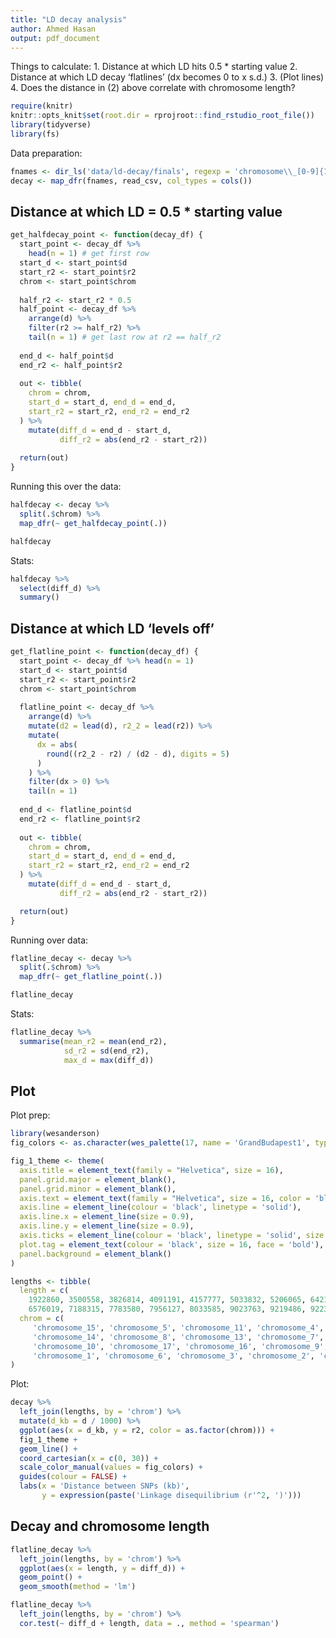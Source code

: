 ```yaml
---
title: "LD decay analysis"
author: Ahmed Hasan
output: pdf_document
---
```


Things to calculate:
1. Distance at which LD hits 0.5 * starting value
2. Distance at which LD decay 'flatlines' (dx becomes 0 to x s.d.)
3. (Plot lines)
4. Does the distance in (2) above correlate with chromosome length?

```r
require(knitr)
knitr::opts_knit$set(root.dir = rprojroot::find_rstudio_root_file())
library(tidyverse)
library(fs)
```

Data preparation:

```r
fnames <- dir_ls('data/ld-decay/finals', regexp = 'chromosome\\_[0-9]{1,2}\\_fit\\.csv')
decay <- map_dfr(fnames, read_csv, col_types = cols())
```

## Distance at which LD = 0.5 * starting value

```r
get_halfdecay_point <- function(decay_df) {
  start_point <- decay_df %>% 
    head(n = 1) # get first row
  start_d <- start_point$d
  start_r2 <- start_point$r2
  chrom <- start_point$chrom
  
  half_r2 <- start_r2 * 0.5
  half_point <- decay_df %>% 
    arrange(d) %>% 
    filter(r2 >= half_r2) %>% 
    tail(n = 1) # get last row at r2 == half_r2
  
  end_d <- half_point$d
  end_r2 <- half_point$r2
  
  out <- tibble(
    chrom = chrom,
    start_d = start_d, end_d = end_d,
    start_r2 = start_r2, end_r2 = end_r2
  ) %>% 
    mutate(diff_d = end_d - start_d,
           diff_r2 = abs(end_r2 - start_r2))
  
  return(out)
}
```

Running this over the data:

```r
halfdecay <- decay %>% 
  split(.$chrom) %>% 
  map_dfr(~ get_halfdecay_point(.))

halfdecay
```

Stats:

```r
halfdecay %>% 
  select(diff_d) %>% 
  summary()
```



## Distance at which LD 'levels off'

```r
get_flatline_point <- function(decay_df) {
  start_point <- decay_df %>% head(n = 1)
  start_d <- start_point$d
  start_r2 <- start_point$r2
  chrom <- start_point$chrom
  
  flatline_point <- decay_df %>% 
    arrange(d) %>% 
    mutate(d2 = lead(d), r2_2 = lead(r2)) %>% 
    mutate(
      dx = abs(
        round((r2_2 - r2) / (d2 - d), digits = 5)
      )
    ) %>% 
    filter(dx > 0) %>% 
    tail(n = 1)
  
  end_d <- flatline_point$d
  end_r2 <- flatline_point$r2
  
  out <- tibble(
    chrom = chrom,
    start_d = start_d, end_d = end_d,
    start_r2 = start_r2, end_r2 = end_r2
  ) %>% 
    mutate(diff_d = end_d - start_d,
           diff_r2 = abs(end_r2 - start_r2))

  return(out)
}
```

Running over data:

```r
flatline_decay <- decay %>% 
  split(.$chrom) %>% 
  map_dfr(~ get_flatline_point(.))

flatline_decay
```

Stats:

```r
flatline_decay %>% 
  summarise(mean_r2 = mean(end_r2),
            sd_r2 = sd(end_r2),
            max_d = max(diff_d))
```


## Plot

Plot prep:

```r
library(wesanderson)
fig_colors <- as.character(wes_palette(17, name = 'GrandBudapest1', type = 'continuous'))

fig_1_theme <- theme(
  axis.title = element_text(family = "Helvetica", size = 16),
  panel.grid.major = element_blank(), 
  panel.grid.minor = element_blank(), 
  axis.text = element_text(family = "Helvetica", size = 16, color = 'black'),
  axis.line = element_line(colour = 'black', linetype = 'solid'),
  axis.line.x = element_line(size = 0.9),
  axis.line.y = element_line(size = 0.9),
  axis.ticks = element_line(colour = 'black', linetype = 'solid', size = 0.9),
  plot.tag = element_text(colour = 'black', size = 16, face = 'bold'),
  panel.background = element_blank()
)

lengths <- tibble(
  length = c(
    1922860, 3500558, 3826814, 4091191, 4157777, 5033832, 5206065, 6421821, 
    6576019, 7188315, 7783580, 7956127, 8033585, 9023763, 9219486, 9223677, 9730733),
  chrom = c(
     'chromosome_15', 'chromosome_5', 'chromosome_11', 'chromosome_4', 
     'chromosome_14', 'chromosome_8', 'chromosome_13', 'chromosome_7', 
     'chromosome_10', 'chromosome_17', 'chromosome_16', 'chromosome_9', 
     'chromosome_1', 'chromosome_6', 'chromosome_3', 'chromosome_2', 'chromosome_12')
)

```

Plot:

```r
decay %>% 
  left_join(lengths, by = 'chrom') %>% 
  mutate(d_kb = d / 1000) %>% 
  ggplot(aes(x = d_kb, y = r2, color = as.factor(chrom))) +
  fig_1_theme +
  geom_line() +
  coord_cartesian(x = c(0, 30)) +
  scale_color_manual(values = fig_colors) +
  guides(colour = FALSE) +
  labs(x = 'Distance between SNPs (kb)', 
       y = expression(paste('Linkage disequilibrium (r'^2, ')')))
```

## Decay and chromosome length

```r
flatline_decay %>% 
  left_join(lengths, by = 'chrom') %>% 
  ggplot(aes(x = length, y = diff_d)) +
  geom_point() +
  geom_smooth(method = 'lm')

flatline_decay %>% 
  left_join(lengths, by = 'chrom') %>% 
  cor.test(~ diff_d + length, data = ., method = 'spearman')
  
```



